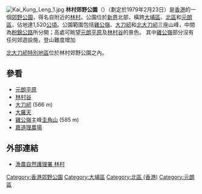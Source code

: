 {{coord|22.467976|114.099425|display=title}}

[[File:Kai_Kung_Leng_1.jpg|thumb]]
'''林村郊野公園'''（{{lang-en|'''Lam Tsuen Country Park'''}}）（劃定於1979年2月23日）是[[香港|香港]]的一個[[香港郊野公園|郊野公園]]，得名自附近的[[林村|林村]]。公園位於[[新界|新界]]北部，橫跨[[大埔區|大埔區]]、[[北區_(香港)|北區]]和[[元朗區|元朗區]]，佔地達1,520[[公頃|公頃]]。公園範圍包括[[雞公嶺|雞公嶺]]、[[大刀屻|大刀屻]]和[[北大刀屻|北大刀屻]]三座山峰，中間為[[粉錦公路|粉錦公路]]所分開；高處可眺望[[元朗平原|元朗平原]]及[[林村河|林村谷]]的景色。
其中[[雞公嶺|雞公嶺]]部分沒有任何郊遊設施，登山難度增加

[[北大刀屻特別地區|北大刀屻特別地區]]位於林村郊野公園之內。

==參看==
* [[元朗平原|元朗平原]]
* [[林村谷|林村谷]]
* [[大刀屻|大刀屻]] (566 m)
* [[大羅天|大羅天]]
* [[雞公嶺|雞公嶺]]主峰[[圭角山|圭角山]] (585 m)
* [[嘉道理農場|嘉道理農場]]

==外部連結==
*[http://www.afcd.gov.hk/tc_chi/country/cou_vis/cou_vis_cou/cou_vis_cou_lt/cou_vis_cou_lt.html 漁農自然護理署 林村] {{Wayback|url=http://www.afcd.gov.hk/tc_chi/country/cou_vis/cou_vis_cou/cou_vis_cou_lt/cou_vis_cou_lt.html |date=20170715092030 }}

{{香港郊野公園}}

{{HK-cult-stub}}
[[Category:香港郊野公園|Category:香港郊野公園]]
[[Category:大埔區|Category:大埔區]]
[[Category:北區_(香港)|Category:北區 (香港)]]
[[Category:元朗區|Category:元朗區]]